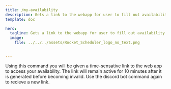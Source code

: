 ```yaml
---
title: /my-availability
description: Gets a link to the webapp for user to fill out availability.
template: doc

hero:
  tagline: Gets a link to the webapp for user to fill out availability.
  image:
    file: ../../../assets/Rocket_Scheduler_logo_no_text.png


---
```




Using this command you will be given a time-sensative link to the web app to access your availability. 
The link will remain active for 10 minutes after it is generated before becoming invalid. 
Use the discord bot command again to recieve a new link. 


<LinkCard title="Report a Bug" href="https://discord.com/channels/1274919286585954325/1274921311730270299" 
description="If a link does not resolve to the domain: rocketscheduler.app, please do not use that link and report a bug immediately." />